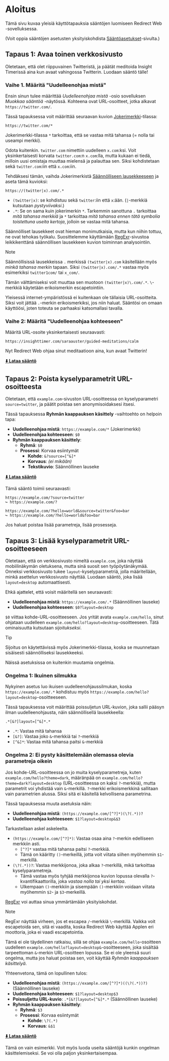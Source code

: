 # Aloitus

Tämä sivu kuvaa yleisiä käyttötapauksia sääntöjen luomiseen Redirect Web -sovelluksessa.

(Voit oppia sääntöjen asetusten yksityiskohdista [Sääntöasetukset](./rule-settings)-sivulta.)

## Tapaus 1: Avaa toinen verkkosivusto

Oletetaan, että olet riippuvainen Twitteristä, ja päätät meditoida Insight Timerissä aina kun avaat vahingossa Twitterin. Luodaan sääntö tälle!

### Vaihe 1. Määritä "Uudelleenohjaa mistä"

Ensin sinun tulee määrittää *Uudelleenohjaa mistä* -osio sovelluksen *Muokkaa sääntöä* -näytössä. Kohteena ovat URL-osoitteet, jotka alkavat `https://twitter.com/`.

Tässä tapauksessa voit määrittää seuraavan kuvion [Jokerimerkki](rule-settings#url-pattern-wildcard)-tilassa:

```
https://twitter.com/*
```

Jokerimerkki-tilassa `*` tarkoittaa, että se vastaa mitä tahansa (= nolla tai useampi merkki).

Odota kuitenkin. `twitter.com` nimettiin uudelleen `x.com`:ksi. Voit yksinkertaisesti korvata `twitter.com`:n `x.com`:lla, mutta kukaan ei tiedä, milloin uusi omistaja muuttaa mielensä ja palauttaa sen. Siksi kohdistetaan sekä `twitter.com`:iin että `x.com`:iin.

Tehdäksesi tämän, vaihda Jokerimerkistä [Säännölliseen lausekkeeseen](rule-settings#url-pattern-regular-expression) ja aseta tämä kuvioksi:

```
https://(twitter|x).com/.*
```

* `(twitter|x)`: se kohdistuu sekä `twitter`:iin että `x`:ään. (`|`-merkkiä kutsutaan *pystyviivaksi*.)
* `.*`: Se on sama kuin jokerimerkin `*`. Tarkemmin sanottuna `.` tarkoittaa *mitä tahansa merkkiä* ja `*` tarkoittaa *mitä tahansa ennen tätä symbolia toistettuna useita kertoja*, jolloin se vastaa mitä tahansa.

Säännölliset lausekkeet ovat hieman monimutkaisia, mutta kun niihin tottuu, ne ovat tehokas työkalu. Suosittelemme käyttämään [RegExr](https://regexr.com)-sivustoa leikkikenttänä säännöllisen lausekkeen kuvion toiminnan analysointiin.

> [!NOTE]
> Säännöllisissä lausekkeissa `.` merkissä `(twitter|x).com` käsitellään myös *minkä tahansa merkin* tapaan. Siksi `(twitter|x).com/.*` vastaa myös esimerkiksi `twitter1com/` tai `x_com/`.
> 
> Tämän välttämiseksi voit muuttaa sen muotoon `(twitter|x)\.com/.*`. `\`-merkkiä käytetään erikoismerkin escapetointiin.
>
> Yleisessä internet-ympäristössä ei kuitenkaan ole tällaisia URL-osoitteita. Siksi voit jättää `.`-merkin erikoismerkiksi, jos niin haluat. Sääntösi on omaan käyttöösi, joten toteuta se parhaaksi katsomallasi tavalla.

### Vaihe 2: Määritä "Uudelleenohjaa kohteeseen"

Määritä URL-osoite yksinkertaisesti seuraavasti:

```
https://insighttimer.com/saraauster/guided-meditations/calm
```

Nyt Redirect Web ohjaa sinut meditaatioon aina, kun avaat Twitterin!

**[⬇️ Lataa sääntö](/rules/reduce-twitter-addiction.redirectweb)**

## Tapaus 2: Poista kyselyparametrit URL-osoitteesta

Oletetaan, että `example.com`-sivuston URL-osoitteessa on kyselyparametri `source=twitter`, ja päätit poistaa sen anonymisoidaksesi itsesi.

Tässä tapauksessa **Ryhmän kaappauksen käsittely** -vaihtoehto on helpoin tapa:

* **Uudelleenohjaa mistä**: `https://example.com/*` (Jokerimerkki)
* **Uudelleenohjaa kohteeseen**: `$0`
* **Ryhmän kaappauksen käsittely**:
    * **Ryhmä**: `$0`
    * **Prosessi**: Korvaa esiintymät
        * **Kohde**: `&?source=[^&]*`
        * **Korvaus**: *(ei mikään)*
        * **Tekstikuvio**: Säännöllinen lauseke

**[⬇️ Lataa sääntö](/rules/remove-parameters.redirectweb)**

Tämä sääntö toimii seuraavasti:

```
https://example.com/?source=twitter
↪ https://example.com/?

https://example.com/?hello=world&source=twitter&foo=bar
↪ https://example.com/?hello=world&foo=bar
```

Jos haluat poistaa lisää parametreja, lisää prosesseja.

## Tapaus 3: Lisää kyselyparametrit URL-osoitteeseen

Oletetaan, että on verkkosivusto nimeltä `example.com`, joka näyttää mobiilinäkymän oletuksena, mutta sinä suosit sen työpöytänäkymää. Onneksi verkkosivusto tukee `layout`-kyselyparametriä, jolla määritellään, minkä asettelun verkkosivusto näyttää. Luodaan sääntö, joka lisää `layout=desktop` automaattisesti.

Ehkä ajattelet, että voisit määritellä sen seuraavasti:

* **Uudelleenohjaa mistä**: `https://example.com/.*` (Säännöllinen lauseke)
* **Uudelleenohjaa kohteeseen**: `$0?layout=desktop`

`$0` viittaa kohde-URL-osoitteeseen. Jos yrität avata `example.com/hello`, sinut ohjataan uudelleen `example.com/hello?layout=desktop`-osoitteeseen. Tätä ominaisuutta kutsutaan *sijoitukseksi*.

> [!TIP]
> Sijoitus on käytettävissä myös Jokerimerkki-tilassa, koska se muunnetaan sisäisesti säännölliseksi lausekkeeksi.

Näissä asetuksissa on kuitenkin muutamia ongelmia.

### Ongelma 1: Ikuinen silmukka

Nykyinen asetus luo ikuisen uudelleenohjaussilmukan, koska `https://example.com/.*` kohdistuu myös `https://example.com/hello?layout=desktop`-osoitteeseen.

Tässä tapauksessa voit määrittää poissuljetun URL-kuvion, joka sallii pääsyn ilman uudelleenohjausta, näin säännöllisellä lausekkeella:

```
.*[&?]layout=[^&]*.*
```

* `.*`: Vastaa mitä tahansa
* `[&?]`: Vastaa joko `&`-merkkiä tai `?`-merkkiä
* `[^&]*`: Vastaa mitä tahansa paitsi `&`-merkkiä

### Ongelma 2: Ei pysty käsittelemään olemassa olevia parametreja oikein

Jos kohde-URL-osoitteessa on jo muita kyselyparametreja, kuten `example.com/hello?theme=dark`, määränpää on `example.com/hello?theme=dark?layout=desktop` (URL-osoitteessa on kaksi `?`-merkkiä), mutta parametrit voi yhdistää vain `&`-merkillä. `?`-merkki erikoismerkkinä sallitaan vain parametrien alussa. Siksi sitä ei käsitellä kelvollisena parametrina.

Tässä tapauksessa muuta asetuksia näin:

* **Uudelleenohjaa mistä**: `(https://example.com/[^?]*)(\?(.*))?`
* **Uudelleenohjaa kohteeseen**: `$1?layout=desktop&$3`

Tarkastellaan askel askeleelta.

* `(https://example.com/[^?]*)`: Vastaa osaa aina `?`-merkin edelliseen merkkiin asti.
    * `[^?]*` vastaa mitä tahansa paitsi `?`-merkkiä.
    * Tämä on kääritty `()`-merkeillä, jotta voit viitata siihen myöhemmin `$1`-merkillä.
* `(\?(.*))?`: Vastaa merkkijonoa, joka alkaa `?`-merkillä, mikä tarkoittaa kyselyparametreja.
    * Tämä vastaa myös tyhjää merkkijonoa kuvion lopussa olevalla `?`-kvantifikaattorilla, joka *vastaa nolla tai yksi kertaa*.
    * Ulkempaan `()`-merkkiin ja sisempään `()`-merkkiin voidaan viitata myöhemmin `$2`- ja `$3`-merkeillä.

[RegExr](https://regexr.com) voi auttaa sinua ymmärtämään yksityiskohdat.

> [!NOTE]
> RegExr näyttää virheen, jos et escapea `/`-merkkiä `\`-merkillä. Vaikka voit escapetoida sen, sitä ei vaadita, koska Redirect Web käyttää Applen eri moottoria, joka ei vaadi escapetointia.

Tämä ei ole täydellinen ratkaisu, sillä se ohjaa `example.com/hello`-osoitteen uudelleen `example.com/hello?layout=desktop&`-osoitteeseen, joka sisältää tarpeettoman `&`-merkin URL-osoitteen lopussa. Se ei ole yleensä suuri ongelma, mutta jos haluat poistaa sen, voit käyttää *Ryhmän kaappauksen käsittelyä*.

Yhteenvetona, tämä on lopullinen tulos:

* **Uudelleenohjaa mistä**: `(https://example.com/[^?]*)((\?(.*))?)` (Säännöllinen lauseke)
* **Uudelleenohjaa kohteeseen**: `$1?layout=desktop$3`
* **Poissuljettu URL-kuvio**: `.*[&?]layout=[^&]*.*` (Säännöllinen lauseke)
* **Ryhmän kaappauksen käsittely**:
    * **Ryhmä**: `$3`
    * **Prosessi**: Korvaa esiintymät
        * **Kohde**: `\?(.*)`
        * **Korvaus**: `&$1`

**[⬇️ Lataa sääntö](/rules/add-parameters.redirectweb)**

Tämä on vain esimerkki. Voit myös luoda useita sääntöjä kunkin ongelman käsittelemiseksi. Se voi olla paljon yksinkertaisempaa.